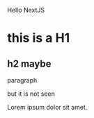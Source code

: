 Hello NextJS

# this is a H1

## h2 maybe

paragraph

but it is not seen

Lorem ipsum dolor sit amet.
